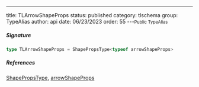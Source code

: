 ---
title: TLArrowShapeProps
status: published
category: tlschema
group: TypeAlias
author: api
date: 06/23/2023
order: 55
---<Small>Public TypeAlias</Small>




##### Signature


```ts
type TLArrowShapeProps = ShapePropsType<typeof arrowShapeProps>
```

##### References

[ShapePropsType](/gen/tlschema/~ShapePropsType-type), [arrowShapeProps](/gen/tlschema/arrowShapeProps-var)

